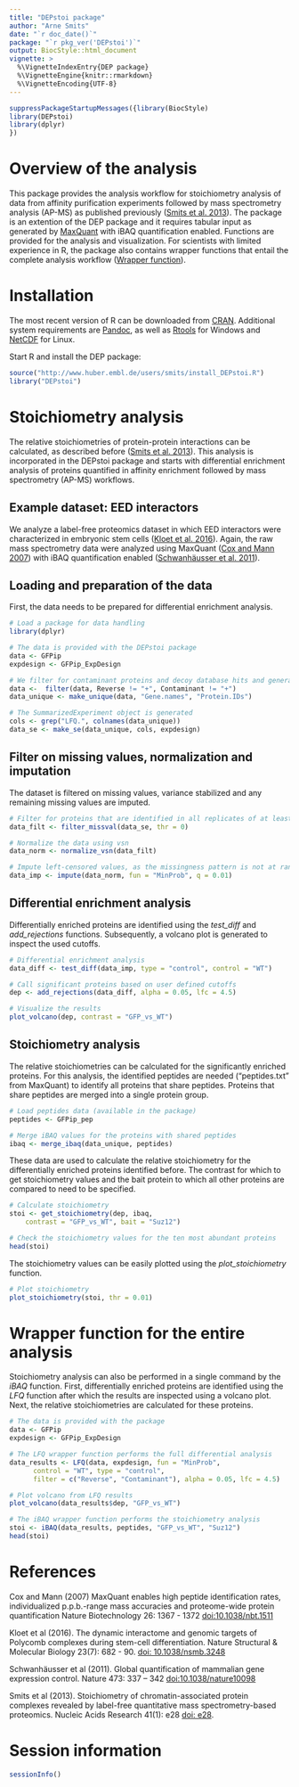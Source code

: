```yaml
---
title: "DEPstoi package"
author: "Arne Smits"
date: "`r doc_date()`"
package: "`r pkg_ver('DEPstoi')`"
output: BiocStyle::html_document
vignette: >
  %\VignetteIndexEntry{DEP package}
  %\VignetteEngine{knitr::rmarkdown}
  %\VignetteEncoding{UTF-8}
---
```


```r
suppressPackageStartupMessages({library(BiocStyle)
library(DEPstoi)
library(dplyr)
})
```

\pagebreak

# Overview of the analysis

This package provides the analysis workflow for stoichiometry
analysis of data from affinity purification experiments followed
by mass spectrometry analysis (AP-MS) as published previously 
([Smits et al. 2013](http://nar.oxfordjournals.org/content/41/1/e28.long)).
The package is an extention of the DEP
package and it requires tabular input as generated by
[MaxQuant](http://www.nature.com/nbt/journal/v26/n12/full/nbt.1511.html)
with iBAQ quantification enabled. Functions are provided for the analysis
and visualization. For scientists with limited experience in R,
the package also contains wrapper functions that entail the complete
analysis workflow ([Wrapper function](#wrapper-function-for-the-entire-analysis)). 


# Installation

The most recent version of R can be downloaded from [CRAN](https://cran.r-project.org).
Additional system requirements are [Pandoc](http://pandoc.org/index.html),
as well as [Rtools](https://cran.r-project.org/bin/windows/Rtools/) for Windows and 
[NetCDF](https://www.unidata.ucar.edu/software/netcdf/) for Linux.   

Start R and install the DEP package:
```r

source("http://www.huber.embl.de/users/smits/install_DEPstoi.R")
library("DEPstoi")

```

# Stoichiometry analysis

The relative stoichiometries of protein-protein interactions can be calculated, as described before ([Smits et al. 2013](http://nar.oxfordjournals.org/content/41/1/e28.full)).
This analysis is incorporated in the DEPstoi package and starts with differential enrichment analysis of proteins quantified in affinity enrichment followed by mass spectrometry (AP-MS) workflows.

## Example dataset: EED interactors

We analyze a label-free proteomics dataset in which EED interactors were characterized in embryonic stem cells ([Kloet et al. 2016](http://www.nature.com/nsmb/journal/v23/n7/full/nsmb.3248.html)). Again, the raw mass spectrometry data were analyzed using MaxQuant ([Cox and Mann 2007](http://www.nature.com/nbt/journal/v26/n12/full/nbt.1511.html)) with iBAQ quantification enabled ([Schwanhäusser et al. 2011](https://www.nature.com/nature/journal/v473/n7347/full/nature10098.html)).

## Loading and preparation of the data

First, the data needs to be prepared for differential enrichment analysis.

``` r
# Load a package for data handling
library(dplyr)

# The data is provided with the DEPstoi package
data <- GFPip
expdesign <- GFPip_ExpDesign

# We filter for contaminant proteins and decoy database hits and generate unique names
data <-  filter(data, Reverse != "+", Contaminant != "+")
data_unique <- make_unique(data, "Gene.names", "Protein.IDs")

# The SummarizedExperiment object is generated
cols <- grep("LFQ.", colnames(data_unique))
data_se <- make_se(data_unique, cols, expdesign)

```

## Filter on missing values, normalization and imputation

The dataset is filtered on missing values, variance stabilized and any remaining missing values are imputed.

``` r

# Filter for proteins that are identified in all replicates of at least one condition
data_filt <- filter_missval(data_se, thr = 0)

# Normalize the data using vsn
data_norm <- normalize_vsn(data_filt)

# Impute left-censored values, as the missingness pattern is not at random
data_imp <- impute(data_norm, fun = "MinProb", q = 0.01)

```

## Differential enrichment analysis

Differentially enriched proteins are identified using the _test_diff_ and _add_rejections_ functions.
Subsequently, a volcano plot is generated to inspect the used cutoffs.

``` r

# Differential enrichment analysis
data_diff <- test_diff(data_imp, type = "control", control = "WT")

# Call significant proteins based on user defined cutoffs
dep <- add_rejections(data_diff, alpha = 0.05, lfc = 4.5)

# Visualize the results
plot_volcano(dep, contrast = "GFP_vs_WT")

```

## Stoichiometry analysis

The relative stoichiometries can be calculated for the significantly enriched proteins.
For this analysis, the identified peptides are needed ("peptides.txt" from MaxQuant) to identify all proteins that share peptides.
Proteins that share peptides are merged into a single protein group.

``` r

# Load peptides data (available in the package)
peptides <- GFPip_pep

# Merge iBAQ values for the proteins with shared peptides
ibaq <- merge_ibaq(data_unique, peptides)
```

These data are used to calculate the relative stoichiometry for the differentially enriched proteins identified before.
The contrast for which to get stoichiometry values and the bait protein to which all other proteins are compared to need to be specified.

``` r
# Calculate stoichiometry
stoi <- get_stoichiometry(dep, ibaq, 
    contrast = "GFP_vs_WT", bait = "Suz12")

# Check the stoichiometry values for the ten most abundant proteins
head(stoi)
``` 

The stoichiometry values can be easily plotted using the _plot_stoichiometry_ function.

``` r
# Plot stoichiometry
plot_stoichiometry(stoi, thr = 0.01)

```

# Wrapper function for the entire analysis

Stoichiometry analysis can also be performed in a single command by the _iBAQ_ function.
First, differentially enriched proteins are identified using the _LFQ_ function after which the results are inspected using a volcano plot.
Next, the relative stoichiometries are calculated for these proteins.

``` r

# The data is provided with the package 
data <- GFPip
expdesign <- GFPip_ExpDesign

# The LFQ wrapper function performs the full differential analysis
data_results <- LFQ(data, expdesign, fun = "MinProb", 
      control = "WT", type = "control", 
      filter = c("Reverse", "Contaminant"), alpha = 0.05, lfc = 4.5)

# Plot volcano from LFQ results
plot_volcano(data_results$dep, "GFP_vs_WT")

# The iBAQ wrapper function performs the stoichiometry analysis
stoi <- iBAQ(data_results, peptides, "GFP_vs_WT", "Suz12")
head(stoi)

```

# References
Cox and Mann (2007)
MaxQuant enables high peptide identification rates, individualized p.p.b.-range mass accuracies and proteome-wide protein quantification
Nature Biotechnology 26: 1367 - 1372
[doi:10.1038/nbt.1511](http://www.nature.com/nbt/journal/v26/n12/full/nbt.1511.html)

Kloet et al (2016).
The dynamic interactome and genomic targets of Polycomb complexes during stem-cell differentiation.
Nature Structural & Molecular Biology 23(7): 682 - 90.
[doi: 10.1038/nsmb.3248](http://www.nature.com/nsmb/journal/v23/n7/full/nsmb.3248.html)

Schwanhäusser et al (2011).
Global quantification of mammalian gene expression control.
Nature 473: 337 – 342
[doi:10.1038/nature10098](https://www.nature.com/nature/journal/v473/n7347/full/nature10098.html)

Smits et al (2013).
Stoichiometry of chromatin-associated protein complexes revealed by label-free quantitative mass spectrometry-based proteomics.
Nucleic Acids Research 41(1): e28
[doi: e28](http://nar.oxfordjournals.org/content/41/1/e28.full).

# Session information

``` r
sessionInfo()
```
